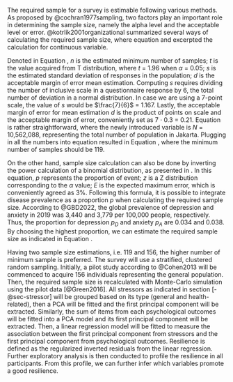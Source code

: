 The required sample for a survey is estimable following various methods. As proposed by @cochran1977sampling, two factors play an important role in determining the sample size, namely the alpha level and the acceptable level or error. @kotrlik2001organizational summarized several ways of calculating the required sample size, where equation \ref{eq-sample1} and \ref{eq-sample2} excerpted the calculation for continuous variable.

\begin{align}
n_0 &= \frac{t^2 \cdot s^2}{d^2} \label{eq-sample1} \\
n   &= \frac{n_0}{1 + \frac{n_0}{N}} \label{eq-sample2}
\end{align}

Denoted in Equation \ref{eq-sample1}, $n$ is the estimated minimum number of samples; $t$ is the value acquired from T distribution, where $t$ = 1.96 when $\alpha$ = 0.05; $s$ is the estimated standard deviation of responses in the population; $d$ is the acceptable margin of error mean estimation. Computing $s$ requires dividing the number of inclusive scale in a questionnaire response by 6, the total number of deviation in a normal distribution. In case we are using a 7-point scale, the value of $s$ would be $\frac{7}{6}$ = 1.167. Lastly, the acceptable margin of error for mean estimation $d$ is the product of points on scale and the acceptable margin of error, conveniently set as 7 $\cdot$ 0.3 = 0.21.  Equation \ref{eq-sample2} is rather straightforward, where the newly introduced variable is $N$ = 10,562,088, representing the total number of population in Jakarta. Plugging in all the numbers into equation resulted in Equation \ref{eq-sample3}, where the minimum number of samples should be 119.

\begin{align}
n_0 &= \frac{1.96^2 \cdot 1.167^2}{0.21^2} \label{eq-sample3} \\
    &= 118.64 \notag \\
    &\approx 119 \notag \\
n   &= \frac{119}{1 + \frac{119}{10,562,088}} \notag \\
    &= 118.99 \notag \\
    &\approx 119 \notag
\end{align}

On the other hand, sample size calculation can also be done by inverting the power calculation of a binomial distribution, as presented in \ref{eq-sample4}. In this equation, $p$ represents the proportion of event; $z$ is a Z distribution corresponding to the $\alpha$ value; $E$ is the expected maximum error, which is conveniently agreed as 3%. Following this formula, it is possible to integrate disease prevalence as a proportion $p$ when calculating the required sample size. According to @GBD2022, the global prevalence of depression and anxiety in 2019 was 3,440 and 3,779 per 100,000 people, respectively. Thus, the proportion for depression $p_D$ and anxiety $p_A$ are 0.034 and 0.038. By choosing the highest proportion, we can estimate the required sample size as indicated in Equation \ref{eq-sample5}.

\begin{align}
n &= \frac{p \cdot (1 - p) \cdot z^2}{E^2} \label{eq-sample4} \\
  &= \frac{0.038 \cdot (1 - 0.038) \cdot 1.96^2}{0.03^2} \label{eq-sample5} \\
  &\approx 156 \notag
\end{align}

Having two sample size estimations, i.e. 119 and 156, the higher number of minimum sample is preferred. The survey will use a stratified, clustered random sampling. Initially, a pilot study according to @Cohen2013 will be commenced to acquire 156 individuals representing the general population. Then, the required sample size is recalculated with Monte-Carlo simulation using the pilot data [@Green2016]. All stressors as indicated in section [-@sec-stressor] will be grouped based on its type (general and health-related), then a PCA will be fitted and the first principal component will be extracted. Similarly, the sum of items from each psychological outcomes will be fitted into a PCA model and its first principal component will be extracted. Then, a linear regression model will be fitted to measure the association between the first principal component from stressors and the first principal component from psychological outcomes.  Resilience is defined as the regularized inverted residuals from the linear regression. Further exploratory analysis is then conducted to profile the resilience in all participants. From this profile, we can further infer which variables promote a good resilience.

